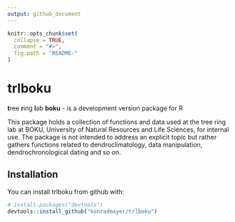 ```yaml
---
output: github_document
---
```


<!-- README.md is generated from README.Rmd. Please edit that file -->

```r
knitr::opts_chunk$set(
  collapse = TRUE,
  comment = "#>",
  fig.path = "README-"
)
```

# trlboku

**t**ree **r**ing **l**ab **boku** - is a development version package for R

This package holds a collection of functions and data used
	at the tree ring lab at BOKU, University of Natural Resources and Life 
	Sciences, for internal use. The package is not intended to address an
	explicit topic but rather gathers functions related to
	dendroclimatology, data manipulation, dendrochronological dating and
	so on.
	
## Installation

You can install trlboku from github with:

```r
# install.packages("devtools")
devtools::install_github("konradmayer/trlboku")
```

